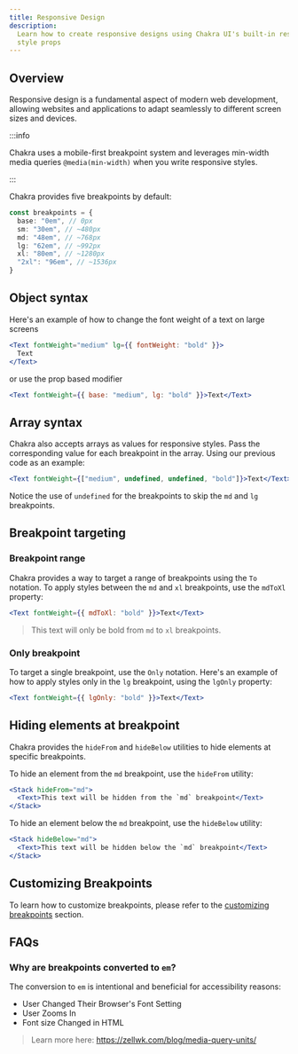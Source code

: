 ```yaml
---
title: Responsive Design
description:
  Learn how to create responsive designs using Chakra UI's built-in responsive
  style props
---
```


## Overview

Responsive design is a fundamental aspect of modern web development, allowing
websites and applications to adapt seamlessly to different screen sizes and
devices.

:::info

Chakra uses a mobile-first breakpoint system and leverages min-width media
queries `@media(min-width)` when you write responsive styles.

:::

Chakra provides five breakpoints by default:

```ts
const breakpoints = {
  base: "0em", // 0px
  sm: "30em", // ~480px
  md: "48em", // ~768px
  lg: "62em", // ~992px
  xl: "80em", // ~1280px
  "2xl": "96em", // ~1536px
}
```

## Object syntax

Here's an example of how to change the font weight of a text on large screens

```jsx
<Text fontWeight="medium" lg={{ fontWeight: "bold" }}>
  Text
</Text>
```

or use the prop based modifier

```jsx
<Text fontWeight={{ base: "medium", lg: "bold" }}>Text</Text>
```

## Array syntax

Chakra also accepts arrays as values for responsive styles. Pass the
corresponding value for each breakpoint in the array. Using our previous code as
an example:

```jsx
<Text fontWeight={["medium", undefined, undefined, "bold"]}>Text</Text>
```

Notice the use of `undefined` for the breakpoints to skip the `md` and `lg`
breakpoints.

## Breakpoint targeting

### Breakpoint range

Chakra provides a way to target a range of breakpoints using the `To` notation.
To apply styles between the `md` and `xl` breakpoints, use the `mdToXl`
property:

```jsx
<Text fontWeight={{ mdToXl: "bold" }}>Text</Text>
```

> This text will only be bold from `md` to `xl` breakpoints.

### Only breakpoint

To target a single breakpoint, use the `Only` notation. Here's an example of how
to apply styles only in the `lg` breakpoint, using the `lgOnly` property:

```jsx
<Text fontWeight={{ lgOnly: "bold" }}>Text</Text>
```

## Hiding elements at breakpoint

Chakra provides the `hideFrom` and `hideBelow` utilities to hide elements at
specific breakpoints.

To hide an element from the `md` breakpoint, use the `hideFrom` utility:

```jsx
<Stack hideFrom="md">
  <Text>This text will be hidden from the `md` breakpoint</Text>
</Stack>
```

To hide an element below the `md` breakpoint, use the `hideBelow` utility:

```jsx
<Stack hideBelow="md">
  <Text>This text will be hidden below the `md` breakpoint</Text>
</Stack>
```

## Customizing Breakpoints

To learn how to customize breakpoints, please refer to the
[customizing breakpoints](/docs/theming/customization/breakpoints) section.

## FAQs

### Why are breakpoints converted to `em`?

The conversion to `em` is intentional and beneficial for accessibility reasons:

- User Changed Their Browser's Font Setting
- User Zooms In
- Font size Changed in HTML

> Learn more here: https://zellwk.com/blog/media-query-units/
